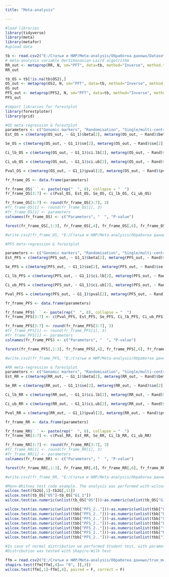 ---
title: "Meta-analysis"

---

```{r setup, include=FALSE}
#load libraries
library(tidyverse)
library(meta)
library(metafor)
#upload data

tb <- read.csv2("E:/Статьи и НИР/Meta-analysis/Обработка данных/Dataset_git_repo.csv", dec = ",")
# meta-analysis variable DerSimonanian-Laird algotrithm
RR_out <- metaprop(RR, N, sm="PFT", data=tb, method="Inverse", method.tau="DL") #Response Rate (RR)
RR_out

tb_OS = tb[!is.na(tb$OS2),]
OS_out <- metaprop(OS2, N, sm="PFT", data=tb, method="Inverse", method.tau="DL") #Overall survival (OS)
OS_out
PFS_out <- metaprop(PFS2, N, sm="PFT", data=tb, method="Inverse", method.tau="DL") #Progression-free survival (PFS)
PFS_out


```


```{r pressure, echo=FALSE}
#import libraries for forestplot
library(forestploter)
library(grid)
```



```{r pressure, echo=FALSE}
#OS meta-regression & forestplot
parameters <- c("Genomic markers", "Randomisation", "Single/multi-central", "Pre-treated", "Target/Immunotherapy", "Chemotherapy", "Number of patients per arm > 40",  "Journal 5 year IF > 10")
Est_OS = c(metareg(OS_out, ~ G1_1)$beta[2], metareg(OS_out, ~ Rand)$beta[2], metareg(OS_out, ~ Cent)$beta[2], metareg(OS_out, ~ Ptrt)$beta[2], metareg(OS_out, ~ target)$beta[2], metareg(OS_out, ~ chemo.t)$beta[2], metareg(OS_out, ~ N_count)$beta[2],  metareg(OS_out, ~ IF)$beta[2])

Se_OS = c(metareg(OS_out, ~ G1_1)$se[2], metareg(OS_out, ~ Rand)$se[2], metareg(OS_out, ~ Cent)$se[2], metareg(OS_out, ~ Ptrt)$se[2], metareg(OS_out, ~ target)$se[2], metareg(OS_out, ~ chemo.t)$se[2], metareg(OS_out, ~ N_count)$se[2],  metareg(OS_out, ~ IF)$se[2])

Ci_lb_OS = c(metareg(OS_out, ~ G1_1)$ci.lb[2], metareg(OS_out, ~ Rand)$ci.lb[2], metareg(OS_out, ~ Cent)$ci.lb[2], metareg(OS_out, ~ Ptrt)$ci.lb[2], metareg(OS_out, ~ target)$ci.lb[2], metareg(OS_out, ~ chemo.t)$ci.lb[2], metareg(OS_out, ~ N_count)$ci.lb[2],  metareg(OS_out, ~ IF)$ci.lb[2])

Ci_ub_OS = c(metareg(OS_out, ~ G1_1)$ci.ub[2], metareg(OS_out, ~ Rand)$ci.ub[2], metareg(OS_out, ~ Cent)$ci.ub[2], metareg(OS_out, ~ Ptrt)$ci.ub[2], metareg(OS_out, ~ target)$ci.ub[2], metareg(OS_out, ~ chemo.t)$ci.ub[2], metareg(OS_out, ~ N_count)$ci.ub[2],  metareg(OS_out, ~ IF)$ci.ub[2])

Pval_OS = c(metareg(OS_out, ~ G1_1)$pval[2], metareg(OS_out, ~ Rand)$pval[2], metareg(OS_out, ~ Cent)$pval[2], metareg(OS_out, ~ Ptrt)$pval[2], metareg(OS_out, ~ target)$pval[2], metareg(OS_out, ~ chemo.t)$pval[2], metareg(OS_out, ~ N_count)$pval[2],  metareg(OS_out, ~ IF)$pval[2])

fr_frame_OS <- data.frame(parameters)

fr_frame_OS$` ` <- paste(rep("  ", 8), collapse = "  ")
fr_frame_OS[3:7] <- c(Pval_OS, Est_OS, Se_OS, Ci_lb_OS, Ci_ub_OS)

fr_frame_OS[3:7] <- round(fr_frame_OS[3:7], 3)
#fr_frame_OS[1] <- round(fr_frame_OS[1], 3)
#fr_frame_OS[1] <- parameters
colnames(fr_frame_OS) <- c("Parameters", "  ", "P-value")

forest(fr_frame_OS[,1:3], fr_frame_OS[,4], fr_frame_OS[,6], fr_frame_OS[,7], fr_frame_OS[,5], ci_column = 2, xlim = c(-0.5, 0.5), ticks_at = c(-0.5, 0,  0.5), theme = tm, ci_pch = 25, ref_line = 0)

#write.csv2(fr_frame_OS, "E:/Статьи и НИР/Meta-analysis/Обработка данных/Tables_out/metareg_forest_OS_r.csv")
```


```{r pressure, echo=FALSE}
#PFS meta-regression & forestplot

parameters <- c("Genomic markers", "Randomisation", "Single/multi-central", "Pre-treated", "Target/Immunotherapy", "Chemotherapy", "Number of patients per arm > 40",  "Journal 5 year IF > 10")
Est_PFS = c(metareg(PFS_out, ~ G1_1)$beta[2], metareg(PFS_out, ~ Rand)$beta[2], metareg(PFS_out, ~ Cent)$beta[2], metareg(PFS_out, ~ Ptrt)$beta[2], metareg(PFS_out, ~ target)$beta[2], metareg(PFS_out, ~ chemo.t)$beta[2], metareg(PFS_out, ~ N_count)$beta[2],  metareg(PFS_out, ~ IF)$beta[2])

Se_PFS = c(metareg(PFS_out, ~ G1_1)$se[2], metareg(PFS_out, ~ Rand)$se[2], metareg(PFS_out, ~ Cent)$se[2], metareg(PFS_out, ~ Ptrt)$se[2], metareg(PFS_out, ~ target)$se[2], metareg(PFS_out, ~ chemo.t)$se[2], metareg(PFS_out, ~ N_count)$se[2],  metareg(PFS_out, ~ IF)$se[2])

Ci_lb_PFS = c(metareg(PFS_out, ~ G1_1)$ci.lb[2], metareg(PFS_out, ~ Rand)$ci.lb[2], metareg(PFS_out, ~ Cent)$ci.lb[2], metareg(PFS_out, ~ Ptrt)$ci.lb[2], metareg(PFS_out, ~ target)$ci.lb[2], metareg(PFS_out, ~ chemo.t)$ci.lb[2], metareg(PFS_out, ~ N_count)$ci.lb[2],  metareg(PFS_out, ~ IF)$ci.lb[2])

Ci_ub_PFS = c(metareg(PFS_out, ~ G1_1)$ci.ub[2], metareg(PFS_out, ~ Rand)$ci.ub[2], metareg(PFS_out, ~ Cent)$ci.ub[2], metareg(PFS_out, ~ Ptrt)$ci.ub[2], metareg(PFS_out, ~ target)$ci.ub[2], metareg(PFS_out, ~ chemo.t)$ci.ub[2], metareg(PFS_out, ~ N_count)$ci.ub[2],  metareg(PFS_out, ~ IF)$ci.ub[2])

Pval_PFS = c(metareg(PFS_out, ~ G1_1)$pval[2], metareg(PFS_out, ~ Rand)$pval[2], metareg(PFS_out, ~ Cent)$pval[2], metareg(PFS_out, ~ Ptrt)$pval[2], metareg(PFS_out, ~ target)$pval[2], metareg(PFS_out, ~ chemo.t)$pval[2], metareg(PFS_out, ~ N_count)$pval[2],  metareg(PFS_out, ~ IF)$pval[2])

fr_frame_PFS <- data.frame(parameters)

fr_frame_PFS$` ` <- paste(rep("  ", 8), collapse = "  ")
fr_frame_PFS[3:7] <- c(Pval_PFS, Est_PFS, Se_PFS, Ci_lb_PFS, Ci_ub_PFS)

fr_frame_PFS[3:7] <- round(fr_frame_PFS[3:7], 3)
#fr_frame_PFS[1] <- round(fr_frame_PFS[1], 3)
#fr_frame_PFS[1] <- parameters
colnames(fr_frame_PFS) <- c("Parameters", "  ", "P-value")

forest(fr_frame_PFS[,1:3], fr_frame_PFS[,4], fr_frame_PFS[,6], fr_frame_PFS[,7], fr_frame_PFS[,5], ci_column = 2, xlim = c(-0.5, 0.5), ticks_at = c(-0.5, 0,  0.5), theme = tm, ci_pch = 25, ref_line = 0)

#write.csv2(fr_frame_PFS, "E:/Статьи и НИР/Meta-analysis/Обработка данных/Tables_out/metareg_forest_PFS_r.csv")

```


```{r pressure, echo=FALSE}
#RR meta-regression & forestplot
parameters <- c("Genomic markers", "Randomisation", "Single/multi-central", "Pre-treated", "Target/Immunotherapy", "Chemotherapy", "Number of patients per arm > 40",  "Journal 5 year IF > 10")
Est_RR = c(metareg(RR_out, ~ G1_1)$beta[2], metareg(RR_out, ~ Rand)$beta[2], metareg(RR_out, ~ Cent)$beta[2], metareg(RR_out, ~ Ptrt)$beta[2], metareg(RR_out, ~ target)$beta[2], metareg(RR_out, ~ chemo.t)$beta[2], metareg(RR_out, ~ N_count)$beta[2],  metareg(RR_out, ~ IF)$beta[2])

Se_RR = c(metareg(RR_out, ~ G1_1)$se[2], metareg(RR_out, ~ Rand)$se[2], metareg(RR_out, ~ Cent)$se[2], metareg(RR_out, ~ Ptrt)$se[2], metareg(RR_out, ~ target)$se[2], metareg(RR_out, ~ chemo.t)$se[2], metareg(RR_out, ~ N_count)$se[2],  metareg(RR_out, ~ IF)$se[2])

Ci_lb_RR = c(metareg(RR_out, ~ G1_1)$ci.lb[2], metareg(RR_out, ~ Rand)$ci.lb[2], metareg(RR_out, ~ Cent)$ci.lb[2], metareg(RR_out, ~ Ptrt)$ci.lb[2], metareg(RR_out, ~ target)$ci.lb[2], metareg(RR_out, ~ chemo.t)$ci.lb[2], metareg(RR_out, ~ N_count)$ci.lb[2],  metareg(RR_out, ~ IF)$ci.lb[2])

Ci_ub_RR = c(metareg(RR_out, ~ G1_1)$ci.ub[2], metareg(RR_out, ~ Rand)$ci.ub[2], metareg(RR_out, ~ Cent)$ci.ub[2], metareg(RR_out, ~ Ptrt)$ci.ub[2], metareg(RR_out, ~ target)$ci.ub[2], metareg(RR_out, ~ chemo.t)$ci.ub[2], metareg(RR_out, ~ N_count)$ci.ub[2],  metareg(RR_out, ~ IF)$ci.ub[2])

Pval_RR = c(metareg(RR_out, ~ G1_1)$pval[2], metareg(RR_out, ~ Rand)$pval[2], metareg(RR_out, ~ Cent)$pval[2], metareg(RR_out, ~ Ptrt)$pval[2], metareg(RR_out, ~ target)$pval[2], metareg(RR_out, ~ chemo.t)$pval[2], metareg(RR_out, ~ N_count)$pval[2],  metareg(RR_out, ~ IF)$pval[2])

fr_frame_RR <- data.frame(parameters)

fr_frame_RR$` ` <- paste(rep("  ", 8), collapse = "  ")
fr_frame_RR[3:7] <- c(Pval_RR, Est_RR, Se_RR, Ci_lb_RR, Ci_ub_RR)

fr_frame_RR[3:7] <- round(fr_frame_RR[3:7], 3)
#fr_frame_RR[1] <- round(fr_frame_RR[1], 3)
#fr_frame_RR[1] <- parameters
colnames(fr_frame_RR) <- c("Parameters", "  ", "P-value")

forest(fr_frame_RR[,1:3], fr_frame_RR[,4], fr_frame_RR[,6], fr_frame_RR[,7], fr_frame_RR[,5], ci_column = 2, xlim = c(-0.5, 0.5), ticks_at = c(-0.5, 0,  0.5), theme = tm, ci_pch = 25, ref_line = 0)

#write.csv2(fr_frame_RR, "E:/Статьи и НИР/Meta-analysis/Обработка данных/Tables_out/metareg_forest_RR_r.csv")
```


```{r pressure, echo=FALSE}
#Mann-Whitney test code example. The analysis was performed with wilcox.test command with parameters paired = F and correct = F. The example provided for PFS. The similar analysis was performed for OS and RR.
wilcox.test(tb2G[,1]~tb2G[,11])
wilcox.test(tb_OS["OS"]~tb_OS["G1_1"])
wilcox.test(as.numeric(unlist(tb_OS["OS"]))~as.numeric(unlist(tb_OS["G1_1"])), paired = F, correct = F)

wilcox.test(as.numeric(unlist(tbb["PFS_2.."]))~as.numeric(unlist(tbb["G1_1"])), paired = F, correct = F)
wilcox.test(as.numeric(unlist(tbb["PFS_2.."]))~as.numeric(unlist(tbb["Rand"])), paired = F, correct = F)
wilcox.test(as.numeric(unlist(tbb["PFS_2.."]))~as.numeric(unlist(tbb["Cent"])), paired = F, correct = F)
wilcox.test(as.numeric(unlist(tbb["PFS_2.."]))~as.numeric(unlist(tbb["Ptrt"])), paired = F, correct = F)
wilcox.test(as.numeric(unlist(tbb["PFS_2.."]))~as.numeric(unlist(tbb["target"])), paired = F, correct = F)
wilcox.test(as.numeric(unlist(tbb["PFS_2.."]))~as.numeric(unlist(tbb["N_count"])), paired = F, correct = F)
wilcox.test(as.numeric(unlist(tbb["PFS_2.."]))~as.numeric(unlist(tbb["IF"])), paired = F, correct = F)

#In case of normal distribution we performed Student test, with parameters paired = F and correct = F.
#Distribution was tested with Shapiro-Wilk test

```



```{r pressure, echo=FALSE}
ffm = read.csv2("E:/Статьи и НИР/Meta-analysis/Обработка данных/true_med.csv", dec = ",")
shapiro.test(ffm[ffm[,4]== "0", ][,3])
wilcox.test(ffm[,1]~ffm[,4], paired = F, correct = F)
```

